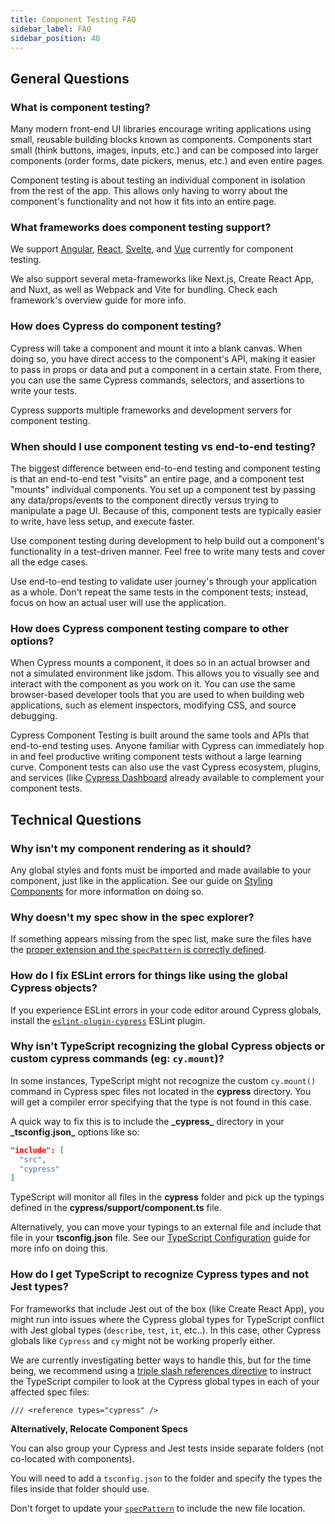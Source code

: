 ```yaml
---
title: Component Testing FAQ
sidebar_label: FAQ
sidebar_position: 40
---
```


## General Questions

### What is component testing?

Many modern front-end UI libraries encourage writing applications using small,
reusable building blocks known as components. Components start small (think
buttons, images, inputs, etc.) and can be composed into larger components (order
forms, date pickers, menus, etc.) and even entire pages.

Component testing is about testing an individual component in isolation from the
rest of the app. This allows only having to worry about the component's
functionality and not how it fits into an entire page.

### What frameworks does component testing support?

We support [Angular](/guides/component-testing/angular/overview),
[React](/guides/component-testing/react/overview),
[Svelte](/guides/component-testing/svelte/overview), and
[Vue](/guides/component-testing/vue/overview) currently for component testing.

We also support several meta-frameworks like Next.js, Create React App, and
Nuxt, as well as Webpack and Vite for bundling. Check each framework's overview
guide for more info.

### How does Cypress do component testing?

Cypress will take a component and mount it into a blank canvas. When doing so,
you have direct access to the component's API, making it easier to pass in props
or data and put a component in a certain state. From there, you can use the same
Cypress commands, selectors, and assertions to write your tests.

Cypress supports multiple frameworks and development servers for component
testing.

### When should I use component testing vs end-to-end testing?

The biggest difference between end-to-end testing and component testing is that
an end-to-end test "visits" an entire page, and a component test "mounts"
individual components. You set up a component test by passing any
data/props/events to the component directly versus trying to manipulate a page
UI. Because of this, component tests are typically easier to write, have less
setup, and execute faster.

Use component testing during development to help build out a component's
functionality in a test-driven manner. Feel free to write many tests and cover
all the edge cases.

Use end-to-end testing to validate user journey's through your application as a
whole. Don't repeat the same tests in the component tests; instead, focus on how
an actual user will use the application.

### How does Cypress component testing compare to other options?

When Cypress mounts a component, it does so in an actual browser and not a
simulated environment like jsdom. This allows you to visually see and interact
with the component as you work on it. You can use the same browser-based
developer tools that you are used to when building web applications, such as
element inspectors, modifying CSS, and source debugging.

Cypress Component Testing is built around the same tools and APIs that
end-to-end testing uses. Anyone familiar with Cypress can immediately hop in and
feel productive writing component tests without a large learning curve.
Component tests can also use the vast Cypress ecosystem, plugins, and services
(like [Cypress Dashboard](https://www.cypress.io/dashboard) already available to
complement your component tests.

## Technical Questions

### Why isn't my component rendering as it should?

Any global styles and fonts must be imported and made available to your
component, just like in the application. See our guide on
[Styling Components](/guides/component-testing/styling-components) for more
information on doing so.

### Why doesn't my spec show in the spec explorer?

If something appears missing from the spec list, make sure the files have the
[proper extension and the `specPattern` is correctly defined](/guides/component-testing/component-framework-configuration#Spec-Pattern-for-Component-Tests).

### How do I fix ESLint errors for things like using the global Cypress objects?

If you experience ESLint errors in your code editor around Cypress globals,
install the
[`eslint-plugin-cypress`](https://www.npmjs.com/package/eslint-plugin-cypress)
ESLint plugin.

### Why isn't TypeScript recognizing the global Cypress objects or custom cypress commands (eg: `cy.mount`)?

In some instances, TypeScript might not recognize the custom `cy.mount()`
command in Cypress spec files not located in the **cypress** directory. You will
get a compiler error specifying that the type is not found in this case.

A quick way to fix this is to include the **\_**cypress**\_** directory in your
**\_**tsconfig.json**\_** options like so:

```json
"include": [
  "src",
  "cypress"
]
```

TypeScript will monitor all files in the **cypress** folder and pick up the
typings defined in the **cypress/support/component.ts** file.

Alternatively, you can move your typings to an external file and include that
file in your **tsconfig.json** file. See our
[TypeScript Configuration](guides/tooling/typescript-support#Using-an-External-Typings-File)
guide for more info on doing this.

### How do I get TypeScript to recognize Cypress types and not Jest types?

For frameworks that include Jest out of the box (like Create React App), you
might run into issues where the Cypress global types for TypeScript conflict
with Jest global types (`describe`, `test`, `it`, etc..). In this case, other
Cypress globals like `Cypress` and `cy` might not be working properly either.

We are currently investigating better ways to handle this, but for the time
being, we recommend using a
[triple slash references directive](https://www.typescriptlang.org/docs/handbook/triple-slash-directives.html#-reference-types-)
to instruct the TypeScript compiler to look at the Cypress global types in each
of your affected spec files:

```
/// <reference types="cypress" />
```

<!--
Some frameworks or libraries are strongly opinionated about TypeScript
configuration. For example, Create React App assumes the root level
`tsconfig.json` is the source of truth for compiling your application. CRA comes
with Jest integrated but does not support additional tsconfig files.

<Alert type="info">

**⚠️ There is currently an open CRA issue about this:**

- [Multiple TS compiler settings in CRA](https://github.com/facebook/create-react-app/issues/6023)
- [How this affects users of Cypress, Storybook, etc](https://github.com/facebook/create-react-app/issues/6023#issuecomment-1121363489)

</Alert>
-->

**Alternatively, Relocate Component Specs**

You can also group your Cypress and Jest tests inside separate folders (not
co-located with components).

You will need to add a `tsconfig.json` to the folder and specify the types the
files inside that folder should use.

Don't forget to update your
[`specPattern`](https://docs.cypress.io/guides/references/configuration#component)
to include the new file location.
